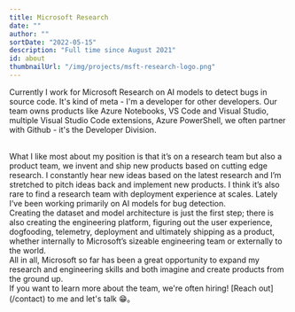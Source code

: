 ```yaml
---
title: Microsoft Research
date: ""
author: ""
sortDate: "2022-05-15"
description: "Full time since August 2021"
id: about
thumbnailUrl: "/img/projects/msft-research-logo.png"
---
```


Currently I work for Microsoft Research on AI models to detect bugs in source code. It's kind of meta - I'm a developer for other developers. Our team owns products like Azure Notebooks, VS Code and Visual Studio, multiple Visual Studio Code extensions, Azure PowerShell, we often partner with Github - it's the Developer Division.

<br />
What I like most about my position is that it’s on a research team but also a product
team, we invent and ship new products based on cutting edge research. I constantly
hear new ideas based on the latest research and I’m stretched to pitch ideas back
and implement new products. I think it’s also rare to find a research team with deployment
experience at scales. Lately I’ve been working primarily on AI models for bug detection.
<br />
Creating the dataset and model architecture is just the first step; there is also
creating the engineering platform, figuring out the user experience, dogfooding,
telemetry, deployment and ultimately shipping as a product, whether internally to
Microsoft’s sizeable engineering team or externally to the world.
<br />
All in all, Microsoft so far has been a great opportunity to expand my research and
engineering skills and both imagine and create products from the ground up.

<br />
If you want to learn more about the team, we're often hiring! [Reach out](/contact)
to me and let's talk 😁。
